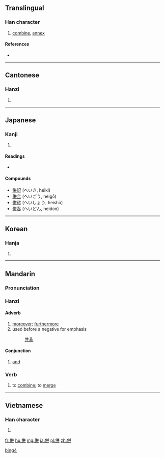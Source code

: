 {{also|倂|并}}
==Translingual==

===Han character===
{{Han char|rn=9|rad=人|as=06|sn=8|four=2824<sub>1</sub>|canj=人廿廿 (OTT)|ids=⿰[[亻]][[并]]}}

# [[combine]], [[annex]]

====References====
* {{Han ref|kx=0100.220|dkj=00561|dj=0212.170|hdz=10153.030|uh=4F75|ud=20341|bh=A8D6|bd=43222}}

----

==Cantonese==

===Hanzi===
{{yue-hanzi|jyut=[[bing3]], [[ping3]]|y=bing3, ping3}}

# {{defn|lang=yue|sort=人06}}

----

==Japanese==

===Kanji===
{{ja-kanji|grade=c|rs=人06}}

# {{defn|lang=ja|sort=人06}}

====Readings====
* {{ja-readings|on=[[へい]] (hei)|kun=[[あわせる]] (awaseru), [[ならぶ]] (narabu), [[しかし]] (shikashi)}}

====Compounds====
* [[併記]] (へいき, heiki)
* [[併合]] (へいごう, heigō)
* [[併称]] (へいしょう, heishō)
* [[併呑]] (へいどん, heidon)

----

==Korean==

===Hanja===
{{ko-hanja|hangeul=병|rv=byeong|mr=pyŏng}}

# {{defn|lang=ko|sort=人06}}

----

==Mandarin==
{{zh-forms|s=并}}

===Pronunciation===
{{Pinyin-IPA|bìng}}

===Hanzi===
{{cmn-hanzi|pin=[[bìng]] ([[bing4]])|wg=ping<sup>4</sup>|tra=併|sim=并}}

====Adverb====
{{cmn-adv|t|pin=bìng|pint=bing4|tra=並|sim=并}}

# [[moreover]]; [[furthermore]]
# used before a negative for emphasis
#: [[并非]]

====Conjunction====
{{cmn-con|t|pin=bìng|pint=bing4|tra=並|sim=并}}

# [[and]]

===Verb===
{{cmn-verb|t|pin=bìng|pint=bing4|tra=併|sim=并}}

# to [[combine]]; to [[merge]]

[[Category:Elementary Mandarin|bing4]]

----

==Vietnamese==

===Han character===
{{vi-hantu|[[tính]]|rs=人06}}

# {{defn|lang=vi|sort=人06}}

[[fr:併]]
[[hu:併]]
[[mg:併]]
[[ja:併]]
[[pl:併]]
[[zh:併]]